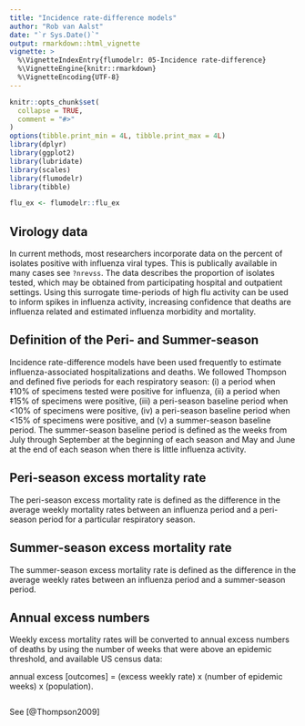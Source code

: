 ```yaml
---
title: "Incidence rate-difference models"
author: "Rob van Aalst"
date: "`r Sys.Date()`"
output: rmarkdown::html_vignette
vignette: >
  %\VignetteIndexEntry{flumodelr: 05-Incidence rate-difference}
  %\VignetteEngine{knitr::rmarkdown}
  %\VignetteEncoding{UTF-8}
---
```


```r
knitr::opts_chunk$set(
  collapse = TRUE,
  comment = "#>"
)
options(tibble.print_min = 4L, tibble.print_max = 4L)
library(dplyr)
library(ggplot2)
library(lubridate)
library(scales)
library(flumodelr)
library(tibble)
```

```r
flu_ex <- flumodelr::flu_ex
```

## Virology data  

In current methods, most researchers incorporate data on the percent of isolates positive with influenza viral types. This is publically available in many cases see `?nrevss`. The data describes the proportion of isolates tested, which may be obtained from participating hospital and outpatient settings. Using this surrogate time-periods of high flu activity can be used to inform spikes in influenza activity, increasing confidence that deaths are influenza related and estimated influenza morbidity and mortality.  

## Definition of the Peri- and Summer-season

Incidence rate-difference models have been used frequently to estimate influenza-associated hospitalizations and
deaths. We followed Thompson and defined five periods for each respiratory season: (i) a period when ‡10% of specimens tested were positive for influenza, (ii) a period when ‡15% of specimens were positive, (iii) a peri-season baseline period when <10% of specimens were positive, (iv) a peri-season baseline period when <15% of specimens were positive, and (v) a summer-season baseline period. The summer-season baseline period is defined as the weeks from July through September at the beginning of each season and May and June at the end of each season when there is little influenza activity.

## Peri-season excess mortality rate
The peri-season excess mortality rate is defined as the difference in the average weekly mortality rates between
an influenza period and a peri-season period for a particular respiratory season. 

## Summer-season excess mortality rate
The summer-season excess mortality rate is defined as the difference in the average weekly rates between an influenza period and a summer-season period.

## Annual excess numbers
Weekly excess mortality rates will be converted to annual excess numbers of deaths by using the number of weeks
that were above an epidemic threshold, and available US census data: 

annual excess [outcomes] = (excess weekly rate) x (number of epidemic weeks) x (population).

```r

```


See [@Thompson2009]